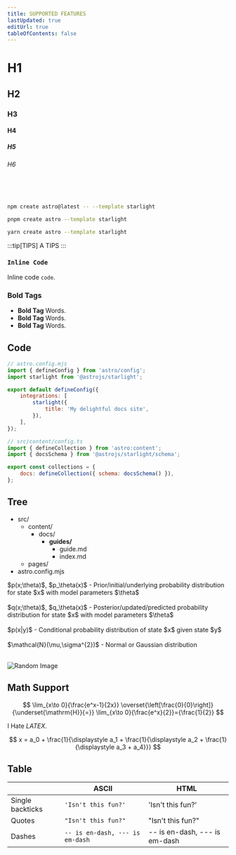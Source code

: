 ```yaml
---
title: SUPPORTED FEATURES
lastUpdated: true
editUrl: true
tableOfContents: false
---
```



# H1

## H2

### H3

#### H4

##### H5

###### H6

<br></br>

<Tabs>
<TabItem label="npm">

```sh
npm create astro@latest -- --template starlight
```

</TabItem>
<TabItem label="pnpm">

```sh
pnpm create astro --template starlight
```

</TabItem>
<TabItem label="Yarn">

```sh
yarn create astro --template starlight
```

</TabItem>
</Tabs>

:::tip[TIPS]
A TIPS
:::

### `Inline Code`

Inline code `code`.


### Bold Tags
- **Bold Tag** Words.
- **Bold Tag** Words.
- **Bold Tag** Words.


## Code 

```js ins={8}
// astro.config.mjs
import { defineConfig } from 'astro/config';
import starlight from '@astrojs/starlight';

export default defineConfig({
	integrations: [
		starlight({
			title: 'My delightful docs site',
		}),
	],
});
```


```js ins={3,6}
// src/content/config.ts
import { defineCollection } from 'astro:content';
import { docsSchema } from '@astrojs/starlight/schema';

export const collections = {
	docs: defineCollection({ schema: docsSchema() }),
};
```

## Tree


<FileTree>

- src/
  - content/
    - docs/
      - **guides/**
        - guide.md
        - index.md
  - pages/
- astro.config.mjs

</FileTree>

<section style={{ display: 'flex' }}>
  <div style={{ flexBasis: '70%', paddingRight: '20px' }}>
    <p>
        $p(x;\theta)$, $p_\theta(x)$ - Prior/initial/underlying probability distribution for state $x$ with model parameters $\theta$ <br></br>
        $q(x;\theta)$, $q_\theta(x)$ - Posterior/updated/predicted probability distribution for state $x$ with model parameters $\theta$ <br></br>
        $p(x|y)$ - Conditional probability distribution of state $x$ given state $y$  <br></br>
        $\mathcal{N}(\mu,\sigma^{2})$ - Normal or Gaussian distribution <br></br>
    </p>
  </div>
  <div style={{ flexBasis: '30%' }}>
    <img src="https://source.unsplash.com/random/500x300" alt="Random Image" style={{ width: '100%', height: 'auto' }} />
  </div>
</section>


## Math Support

$$
 \lim_{x\to 0}{\frac{e^x-1}{2x}}
 \overset{\left[\frac{0}{0}\right]}{\underset{\mathrm{H}}{=}}
 \lim_{x\to 0}{\frac{e^x}{2}}={\frac{1}{2}}
$$

I Hate $LATEX$.

$$
  x = a_0 + \frac{1}{\displaystyle a_1 
          + \frac{1}{\displaystyle a_2 
          + \frac{1}{\displaystyle a_3 + a_4}}}
$$


## Table 

|                |ASCII                          |HTML                         |
|----------------|-------------------------------|-----------------------------|
|Single backticks|`'Isn't this fun?'`            |'Isn't this fun?'            |
|Quotes          |`"Isn't this fun?"`            |"Isn't this fun?"            |
|Dashes          |`-- is en-dash, --- is em-dash`|-- is en-dash, --- is em-dash|